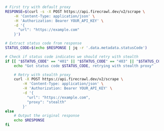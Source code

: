 ```bash cURL
# First try with default proxy
RESPONSE=$(curl -s -X POST https://api.firecrawl.dev/v2/scrape \
    -H 'Content-Type: application/json' \
    -H 'Authorization: Bearer YOUR_API_KEY' \
    -d '{
      "url": "https://example.com"
    }')

# Extract status code from response
STATUS_CODE=$(echo $RESPONSE | jq -r '.data.metadata.statusCode')

# Check if status code indicates we should retry with stealth
if [[ "$STATUS_CODE" == "401" || "$STATUS_CODE" == "403" || "$STATUS_CODE" == "500" ]]; then
    echo "Got status code $STATUS_CODE, retrying with stealth proxy"

    # Retry with stealth proxy
    curl -X POST https://api.firecrawl.dev/v2/scrape \
        -H 'Content-Type: application/json' \
        -H 'Authorization: Bearer YOUR_API_KEY' \
        -d '{
          "url": "https://example.com",
          "proxy": "stealth"
        }'
else
    # Output the original response
    echo $RESPONSE
fi
```
